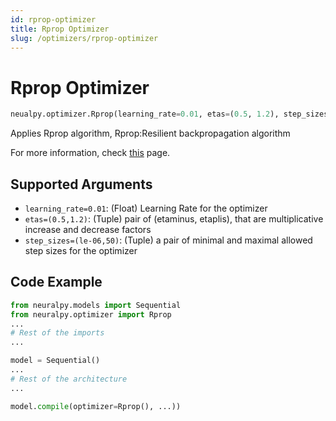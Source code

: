 ```yaml
---
id: rprop-optimizer
title: Rprop Optimizer
slug: /optimizers/rprop-optimizer
---
```


# Rprop Optimizer

```python
neualpy.optimizer.Rprop(learning_rate=0.01, etas=(0.5, 1.2), step_sizes=(1e-06, 50.0))
```

Applies Rprop algorithm, Rprop:Resilient backpropagation algorithm

For more information, check [this](https://pytorch.org/docs/stable/optim.html#torch.optim.Rprop) page.

## Supported Arguments

- `learning_rate=0.01`: (Float) Learning Rate for the optimizer
- `etas=(0.5,1.2)`: (Tuple) pair of (etaminus, etaplis), that are multiplicative increase and decrease factors
- `step_sizes=(le-06,50)`: (Tuple) a pair of minimal and maximal allowed step sizes for the optimizer

## Code Example

```python
from neuralpy.models import Sequential
from neuralpy.optimizer import Rprop
...
# Rest of the imports
...

model = Sequential()
...
# Rest of the architecture
...

model.compile(optimizer=Rprop(), ...))